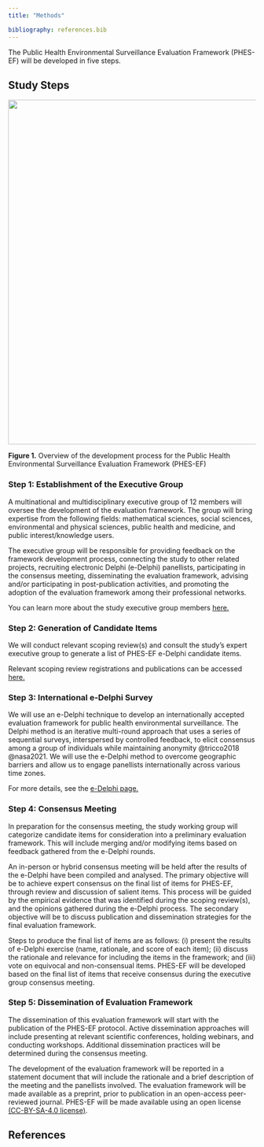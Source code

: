 ```yaml
---
title: "Methods"

bibliography: references.bib
---
```


The Public Health Environmental Surveillance Evaluation Framework (PHES-EF) will be developed in five steps.

## Study Steps

![](images/dev_process.svg){fig-align="center" width="700"}

[**Figure 1.** Overview of the development process for the Public Health Environmental Surveillance Evaluation Framework (PHES-EF)]{.caption}

### Step 1: Establishment of the Executive Group

A multinational and multidisciplinary executive group of 12 members will oversee the development of the evaluation framework. The group will bring expertise from the following fields: mathematical sciences, social sciences, environmental and physical sciences, public health and medicine, and public interest/knowledge users.

The executive group will be responsible for providing feedback on the framework development process, connecting the study to other related projects, recruiting electronic Delphi (e-Delphi) panellists, participating in the consensus meeting, disseminating the evaluation framework, advising and/or participating in post-publication activities, and promoting the adoption of the evaluation framework among their professional networks.

You can learn more about the study executive group members [here.](team.qmd)

### Step 2: Generation of Candidate Items

We will conduct relevant scoping review(s) and consult the study's expert executive group to generate a list of PHES-EF e-Delphi candidate items.

Relevant scoping review registrations and publications can be accessed [here.](documents.qmd)

### Step 3: International e-Delphi Survey

We will use an e-Delphi technique to develop an internationally accepted evaluation framework for public health environmental surveillance. The Delphi method is an iterative multi-round approach that uses a series of sequential surveys, interspersed by controlled feedback, to elicit consensus among a group of individuals while maintaining anonymity @tricco2018 @nasa2021. We will use the e-Delphi method to overcome geographic barriers and allow us to engage panellists internationally across various time zones.

For more details, see the [e-Delphi page.](delphi.qmd)

### Step 4: Consensus Meeting

In preparation for the consensus meeting, the study working group will categorize candidate items for consideration into a preliminary evaluation framework. This will include merging and/or modifying items based on feedback gathered from the e-Delphi rounds.

An in-person or hybrid consensus meeting will be held after the results of the e-Delphi have been compiled and analysed. The primary objective will be to achieve expert consensus on the final list of items for PHES-EF, through review and discussion of salient items. This process will be guided by the empirical evidence that was identified during the scoping review(s), and the opinions gathered during the e-Delphi process. The secondary objective will be to discuss publication and dissemination strategies for the final evaluation framework.

Steps to produce the final list of items are as follows: (i) present the results of e-Delphi exercise (name, rationale, and score of each item); (ii) discuss the rationale and relevance for including the items in the framework; and (iii) vote on equivocal and non-consensual items. PHES-EF will be developed based on the final list of items that receive consensus during the executive group consensus meeting.

### Step 5: Dissemination of Evaluation Framework

The dissemination of this evaluation framework will start with the publication of the PHES-EF protocol. Active dissemination approaches will include presenting at relevant scientific conferences, holding webinars, and conducting workshops. Additional dissemination practices will be determined during the consensus meeting.

The development of the evaluation framework will be reported in a statement document that will include the rationale and a brief description of the meeting and the panellists involved. The evaluation framework will be made available as a preprint, prior to publication in an open-access peer-reviewed journal. PHES-EF will be made available using an open license [(CC-BY-SA-4.0 license)](https://creativecommons.org/licenses/by-sa/4.0/).

## References

::: {#refs}
:::

